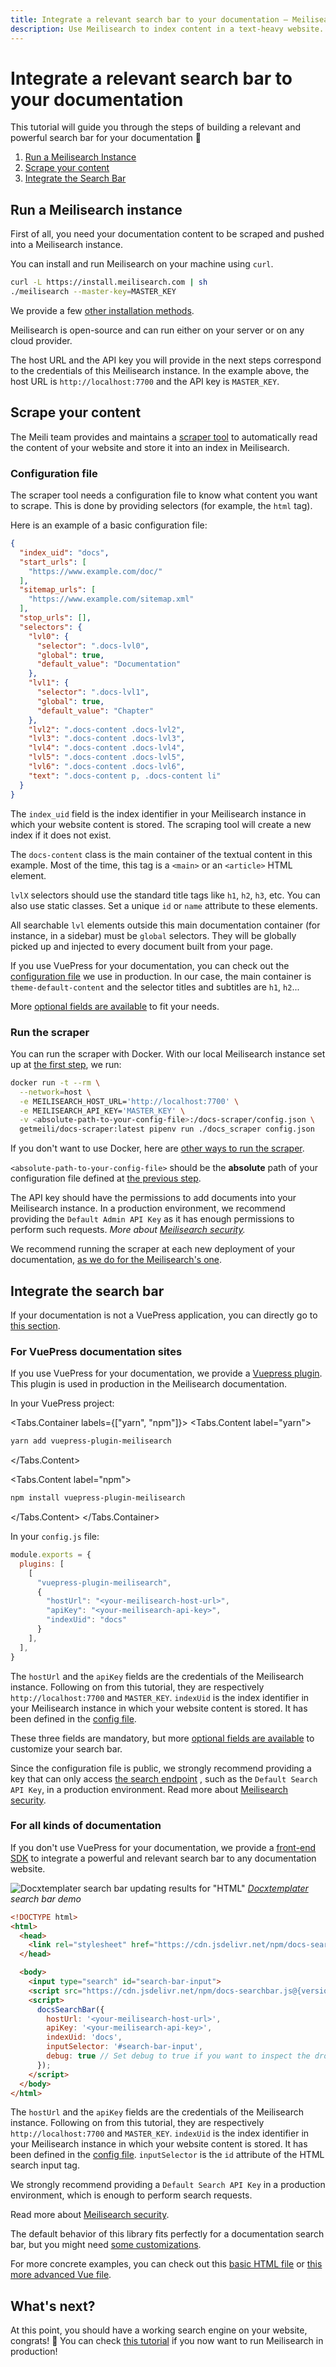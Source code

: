 ```yaml
---
title: Integrate a relevant search bar to your documentation — Meilisearch documentation
description: Use Meilisearch to index content in a text-heavy website. Covers installing Meilisearch, configuring a text scraper, and creating a simple front end.
---
```


# Integrate a relevant search bar to your documentation

This tutorial will guide you through the steps of building a relevant and powerful search bar for your documentation 🚀

1. [Run a Meilisearch Instance](#run-a-meilisearch-instance)
2. [Scrape your content](#scrape-your-content)
3. [Integrate the Search Bar](#integrate-the-search-bar)

## Run a Meilisearch instance

First of all, you need your documentation content to be scraped and pushed into a Meilisearch instance.

You can install and run Meilisearch on your machine using `curl`.

```bash
curl -L https://install.meilisearch.com | sh
./meilisearch --master-key=MASTER_KEY
```

We provide a few [other installation methods](/learn/getting_started/quick_start#setup-and-installation).

Meilisearch is open-source and can run either on your server or on any cloud provider.

<Capsule intent="note">

The host URL and the API key you will provide in the next steps correspond to the credentials of this Meilisearch instance.
In the example above, the host URL is `http://localhost:7700` and the API key is `MASTER_KEY`.

</Capsule>

## Scrape your content

The Meili team provides and maintains a [scraper tool](https://github.com/meilisearch/docs-scraper) to automatically read the content of your website and store it into an index in Meilisearch.

### Configuration file

The scraper tool needs a configuration file to know what content you want to scrape. This is done by providing selectors (for example, the `html` tag).

Here is an example of a basic configuration file:

```json
{
  "index_uid": "docs",
  "start_urls": [
    "https://www.example.com/doc/"
  ],
  "sitemap_urls": [
    "https://www.example.com/sitemap.xml"
  ],
  "stop_urls": [],
  "selectors": {
    "lvl0": {
      "selector": ".docs-lvl0",
      "global": true,
      "default_value": "Documentation"
    },
    "lvl1": {
      "selector": ".docs-lvl1",
      "global": true,
      "default_value": "Chapter"
    },
    "lvl2": ".docs-content .docs-lvl2",
    "lvl3": ".docs-content .docs-lvl3",
    "lvl4": ".docs-content .docs-lvl4",
    "lvl5": ".docs-content .docs-lvl5",
    "lvl6": ".docs-content .docs-lvl6",
    "text": ".docs-content p, .docs-content li"
  }
}
```

The `index_uid` field is the index identifier in your Meilisearch instance in which your website content is stored. The scraping tool will create a new index if it does not exist.

The `docs-content` class is the main container of the textual content in this example. Most of the time, this tag is a `<main>` or an `<article>` HTML element.

`lvlX` selectors should use the standard title tags like `h1`, `h2`, `h3`, etc. You can also use static classes. Set a unique `id` or `name` attribute to these elements.

All searchable `lvl` elements outside this main documentation container (for instance, in a sidebar) must be `global` selectors. They will be globally picked up and injected to every document built from your page.

If you use VuePress for your documentation, you can check out the [configuration file](https://github.com/meilisearch/documentation/blob/main/docs-scraper.config.json) we use in production.
In our case, the main container is `theme-default-content` and the selector titles and subtitles are `h1`, `h2`...

<Capsule intent="tip">

More [optional fields are available](https://github.com/meilisearch/docs-scraper#all-the-config-file-settings) to fit your needs.

</Capsule>

### Run the scraper

You can run the scraper with Docker. With our local Meilisearch instance set up at [the first step](#run-a-meilisearch-instance), we run:

```bash
docker run -t --rm \
  --network=host \
  -e MEILISEARCH_HOST_URL='http://localhost:7700' \
  -e MEILISEARCH_API_KEY='MASTER_KEY' \
  -v <absolute-path-to-your-config-file>:/docs-scraper/config.json \
  getmeili/docs-scraper:latest pipenv run ./docs_scraper config.json
```

<Capsule intent="note">

If you don't want to use Docker, here are [other ways to run the scraper](https://github.com/meilisearch/docs-scraper#installation-and-usage).

</Capsule>

`<absolute-path-to-your-config-file>` should be the **absolute** path of your configuration file defined at [the previous step](#configuration-file).

The API key should have the permissions to add documents into your Meilisearch instance. In a production environment, we recommend providing the `Default Admin API Key` as it has enough permissions to perform such requests.
_More about [Meilisearch security](/learn/security/basic_security)._

<Capsule intent="tip">

We recommend running the scraper at each new deployment of your documentation, [as we do for the Meilisearch's one](https://github.com/meilisearch/documentation/blob/main/.github/workflows/scraper.yml).

</Capsule>

## Integrate the search bar

If your documentation is not a VuePress application, you can directly go to [this section](#for-all-kinds-of-documentation).

### For VuePress documentation sites

If you use VuePress for your documentation, we provide a [Vuepress plugin](https://github.com/meilisearch/vuepress-plugin-meilisearch). This plugin is used in production in the Meilisearch documentation.

In your VuePress project:

<Tabs.Container labels={["yarn", "npm"]}>
<Tabs.Content label="yarn">

```bash
yarn add vuepress-plugin-meilisearch
```

</Tabs.Content>

<Tabs.Content label="npm">

```bash
npm install vuepress-plugin-meilisearch
```

</Tabs.Content>
</Tabs.Container>

In your `config.js` file:

```js
module.exports = {
  plugins: [
    [
      "vuepress-plugin-meilisearch",
      {
        "hostUrl": "<your-meilisearch-host-url>",
        "apiKey": "<your-meilisearch-api-key>",
        "indexUid": "docs"
      }
    ],
  ],
}
```

The `hostUrl` and the `apiKey` fields are the credentials of the Meilisearch instance. Following on from this tutorial, they are respectively `http://localhost:7700` and `MASTER_KEY`.
`indexUid` is the index identifier in your Meilisearch instance in which your website content is stored. It has been defined in the [config file](#configuration-file).

These three fields are mandatory, but more [optional fields are available](https://github.com/meilisearch/vuepress-plugin-meilisearch#customization) to customize your search bar.

<Capsule intent="warning">

Since the configuration file is public, we strongly recommend providing a key that can only access [the search endpoint](/reference/api/search) , such as the `Default Search API Key`, in a production environment.
Read more about [Meilisearch security](/learn/security/basic_security).

</Capsule>

### For all kinds of documentation

If you don't use VuePress for your documentation, we provide a [front-end SDK](https://github.com/meilisearch/docs-searchbar.js) to integrate a powerful and relevant search bar to any documentation website.

![Docxtemplater search bar updating results for "HTML"](https://raw.githubusercontent.com/meilisearch/documentation/main/assets/images/tuto-searchbar-for-docs/docxtemplater-searchbar-demo.gif)
_[Docxtemplater](https://docxtemplater.com/) search bar demo_

```html
<!DOCTYPE html>
<html>
  <head>
    <link rel="stylesheet" href="https://cdn.jsdelivr.net/npm/docs-searchbar.js@{version}/dist/cdn/docs-searchbar.min.css" />
  </head>

  <body>
    <input type="search" id="search-bar-input">
    <script src="https://cdn.jsdelivr.net/npm/docs-searchbar.js@{version}/dist/cdn/docs-searchbar.min.js"></script>
    <script>
      docsSearchBar({
        hostUrl: '<your-meilisearch-host-url>',
        apiKey: '<your-meilisearch-api-key>',
        indexUid: 'docs',
        inputSelector: '#search-bar-input',
        debug: true // Set debug to true if you want to inspect the dropdown
      });
    </script>
  </body>
</html>
```

The `hostUrl` and the `apiKey` fields are the credentials of the Meilisearch instance. Following on from this tutorial, they are respectively `http://localhost:7700` and `MASTER_KEY`.
`indexUid` is the index identifier in your Meilisearch instance in which your website content is stored. It has been defined in the [config file](#configuration-file).
`inputSelector` is the `id` attribute of the HTML search input tag.

<Capsule intent="warning">

We strongly recommend providing a `Default Search API Key` in a production environment, which is enough to perform search requests.

Read more about [Meilisearch security](/learn/security/basic_security).

</Capsule>

The default behavior of this library fits perfectly for a documentation search bar, but you might need [some customizations](https://github.com/meilisearch/docs-searchbar.js#customization).

<Capsule intent="note">

For more concrete examples, you can check out this [basic HTML file](https://github.com/meilisearch/docs-searchbar.js/blob/main/playgrounds/html/index.html) or [this more advanced Vue file](https://github.com/meilisearch/vuepress-plugin-meilisearch/blob/main/MeiliSearchBox.vue).

</Capsule>

## What's next?

At this point, you should have a working search engine on your website, congrats! 🎉
You can check [this tutorial](/learn/cookbooks/running_production) if you now want to run Meilisearch in production!
